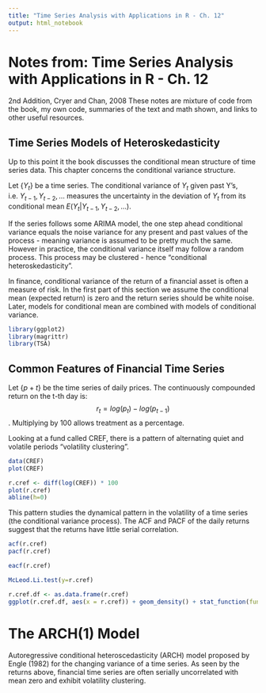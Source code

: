 ```yaml
---
title: "Time Series Analysis with Applications in R - Ch. 12"
output: html_notebook
---
```


# Notes from: Time Series Analysis with Applications in R - Ch. 12
2nd Addition, Cryer and Chan, 2008
These notes are mixture of code from the book, my own code, summaries of the text and math shown, and links to other useful resources.  
  
## Time Series Models of Heteroskedasticity

Up to this point it the book discusses the conditional mean structure of time series data. This chapter concerns the conditional variance structure. 

Let $\{Y_t\}$ be a time series. The conditional variance of $Y_t$ given past Y's, i.e. $Y_{t-1},Y_{t-2},...$ measures the uncertainty in the deviation of $Y_t$ from its conditional mean $E(Y_t|Y_{t-1},Y_{t-2},...)$. 

If the series follows some ARIMA model, the one step ahead conditional variance equals the noise variance for any present and past values of the process - meaning variance is assumed to be pretty much the same. However in practice, the conditional variance itself may follow a random process. This process may be clustered - hence "conditional heteroskedasticity". 

In finance, conditional variance of the return of a financial asset is often a measure of risk. In the first part of this section we assume the conditional mean (expected return) is zero and the return series should be white noise. Later, models for conditional mean are combined with models of conditional variance. 

```r
library(ggplot2)
library(magrittr)
library(TSA)
```

## Common Features of Financial Time Series

Let $\{p+t\}$ be the time series of daily prices. The continuously compounded return on the t-th day is: $$r_t=log(p_t)-log(p_{t-1})$$. Multiplying by 100 allows treatment as a percentage. 

Looking at a fund called CREF, there is a pattern of alternating quiet and volatile periods "volatility clustering". 

```r
data(CREF)
plot(CREF)

r.cref <- diff(log(CREF)) * 100
plot(r.cref)
abline(h=0)
```
This pattern studies the dynamical pattern in the volatility of a time series (the conditional variance process). The ACF and PACF of the daily returns suggest that the returns have little serial correlation. 

```r
acf(r.cref)
pacf(r.cref)
```
```r
eacf(r.cref)
```
```r
McLeod.Li.test(y=r.cref)
```
```r
r.cref.df <- as.data.frame(r.cref)
ggplot(r.cref.df, aes(x = r.cref)) + geom_density() + stat_function(fun = dnorm, colour = "red", args = list(mean = mean(r.cref), sd = sd(r.cref)))
```


# The ARCH(1) Model
Autoregressive conditional heteroscedasticity (ARCH) model proposed by Engle (1982) for the changing variance of a time series. As seen by the returns above, financial time series are often serially uncorrelated with mean zero and exhibit volatility clustering. 


